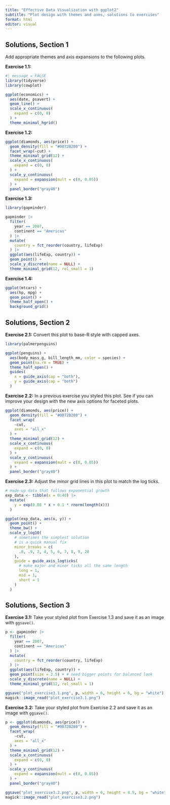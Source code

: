 ```yaml
---
title: "Effective Data Visualization with ggplot2"
subtitle: "Plot design with themes and axes, solutions to exercises"
format: html
editor: visual
---
```


## Solutions, Section 1

Add appropriate themes and axis expansions to the following plots.

**Exercise 1.1:**

```r
#| message = FALSE
library(tidyverse)
library(cowplot)

ggplot(economics) +
  aes(date, psavert) +
  geom_line() +
  scale_x_continuous(
    expand = c(0, 0)
  ) +
  theme_minimal_hgrid()
```

**Exercise 1.2:**

```r
ggplot(diamonds, aes(price)) +
  geom_density(fill = "#0072B280") +
  facet_wrap(~cut) +
  theme_minimal_grid(12) +
  scale_x_continuous(
    expand = c(0, 0)
  ) +
  scale_y_continuous(
    expand = expansion(mult = c(0, 0.05))
  ) +
  panel_border("gray40")
```

**Exercise 1.3:**

```r
library(gapminder)

gapminder |>
  filter(
    year == 2007,
    continent == "Americas"
  ) |>
  mutate(
    country = fct_reorder(country, lifeExp)
  ) |>
  ggplot(aes(lifeExp, country)) + 
  geom_point() +
  scale_y_discrete(name = NULL) +
  theme_minimal_grid(12, rel_small = 1)
```

**Exercise 1.4:**

```r
ggplot(mtcars) +
  aes(hp, mpg) +
  geom_point() +
  theme_half_open() +
  background_grid()
```

## Solutions, Section 2

**Exercise 2.1:** Convert this plot to base-R style with capped axes.

```r
library(palmerpenguins)

ggplot(penguins) +
  aes(body_mass_g, bill_length_mm, color = species) +
  geom_point(na.rm = TRUE) +
  theme_half_open() +
  guides(
    x = guide_axis(cap = "both"),
    y = guide_axis(cap = "both")
  )
```

**Exercise 2.2:** In a previous exercise you styled this plot. See if you can improve your design with the new axis options for faceted plots.

```r
ggplot(diamonds, aes(price)) +
  geom_density(fill = "#0072B280") +
  facet_wrap(
    ~cut,
    axes = "all_x"
  ) +
  theme_minimal_grid(12) +
  scale_x_continuous(
    expand = c(0, 0)
  ) +
  scale_y_continuous(
    expand = expansion(mult = c(0, 0.05))
  ) +
  panel_border("gray40")
```

**Exercise 2.3:** Adjust the minor grid lines in this plot to match the log ticks.

```r
# made-up data that follows exponential growth
exp_data <- tibble(x = 0:40) |>
  mutate(
    y = exp(0.08 * x + 0.1 * rnorm(length(x)))
  )

ggplot(exp_data, aes(x, y)) +
  geom_point() +
  theme_bw() +
  scale_y_log10(
    # sometimes the simplest solution
    # is a quick manual fix
    minor_breaks = c(
      .8, .9, 2, 4, 5, 6, 7, 8, 9, 20
    ),
    guide = guide_axis_logticks(
      # make major and minor ticks all the same length
      long = 1,
      mid = 1,
      short = 1
    )
  )
```

## Solutions, Section 3

**Exercise 3.1:** Take your styled plot from Exercise 1.3 and save it as an image with `ggsave()`.

```r
p <- gapminder |>
  filter(
    year == 2007,
    continent == "Americas"
  ) |>
  mutate(
    country = fct_reorder(country, lifeExp)
  ) |>
  ggplot(aes(lifeExp, country)) + 
  geom_point(size = 2.5) + # need bigger points for balanced look
  scale_y_discrete(name = NULL) +
  theme_minimal_grid(12, rel_small = 1)

ggsave("plot_exercise3.1.png", p, width = 6, height = 6, bg = "white")
magick::image_read("plot_exercise3.1.png")
```

**Exercise 3.2:** Take your styled plot from Exercise 2.2 and save it as an image with `ggsave()`.

```r
p <- ggplot(diamonds, aes(price)) +
  geom_density(fill = "#0072B280") +
  facet_wrap(
    ~cut,
    axes = "all_x"
  ) +
  theme_minimal_grid(12) +
  scale_x_continuous(
    expand = c(0, 0)
  ) +
  scale_y_continuous(
    expand = expansion(mult = c(0, 0.05))
  ) +
  panel_border("gray40")

ggsave("plot_exercise3.2.png", p, width = 6, height = 4.5, bg = "white")
magick::image_read("plot_exercise3.2.png")
```

